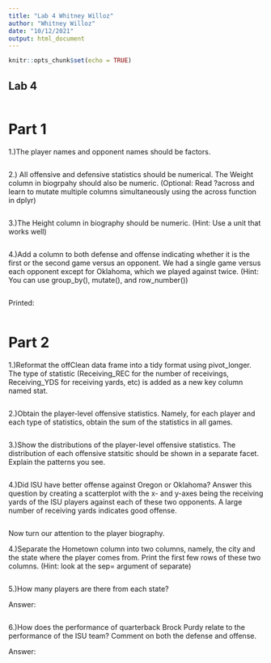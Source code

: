 ```yaml
---
title: "Lab 4 Whitney Willoz"
author: "Whitney Willoz"
date: "10/12/2021"
output: html_document
---
```


```r
knitr::opts_chunk$set(echo = TRUE)
```

## Lab 4
```r

```

# Part 1

1.)The player names and opponent names should be factors.
```r

```

2.) All offensive and defensive statistics should be numerical. The Weight column in biogrpahy should also be numeric. (Optional: Read ?across and learn to mutate multiple columns simultaneously using the across function in dplyr)
```r

```

3.)The Height column in biography should be numeric. (Hint: Use a unit that works well)
```r

```

4.)Add a column to both defense and offense indicating whether it is the first or the second game versus an opponent. We had a single game versus each opponent except for Oklahoma, which we played against twice. (Hint: You can use group_by(), mutate(), and row_number())
```r

```

Printed:
```r

```

# Part 2

1.)Reformat the offClean data frame into a tidy format using pivot_longer. The type of statistic (Receiving_REC for the number of receivings, Receiving_YDS for receiving yards, etc) is added as a new key column named stat.
```r

```

2.)Obtain the player-level offensive statistics. Namely, for each player and each type of statistics, obtain the sum of the statistics in all games.
```r

```

3.)Show the distributions of the player-level offensive statistics. The distribution of each offensive statsitic should be shown in a separate facet. Explain the patterns you see.
```r

```

4.)Did ISU have better offense against Oregon or Oklahoma? Answer this question by creating a scatterplot with the x- and y-axes being the receiving yards of the ISU players against each of these two opponents. A large number of receiving yards indicates good offense.
```r

```

Now turn our attention to the player biography.

4.)Separate the Hometown column into two columns, namely, the city and the state where the player comes from. Print the first few rows of these two columns. (Hint: look at the sep= argument of separate)
```r

```

5.)How many players are there from each state?

Answer:

```r

```

6.)How does the performance of quarterback Brock Purdy relate to the performance of the ISU team? Comment on both the defense and offense.

Answer:

```r

```

